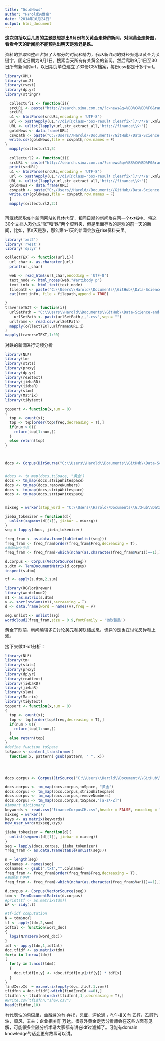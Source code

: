 ---
title: "GoldNews"
author: "Harold洪世豪"
date: "2018年10月24日"
output: html_document
---
**这次包括以后几周的主题是想抓出9月份有关黄金走势的新闻，对照黄金走势图，看看今天的新闻能不能预兆出明天是涨还是跌。**

资料的抓取和整理占据了大部分的时间和精力，我从新浪网的财经频道以黄金为关键字，固定日期为9月1日，搜索当天所有有关黄金的新闻。然后爬取9月1日至30日所有新闻的url，以日期为单位建立了30份CSV档案，每份csv都是十多个url。

```{r,eval=FALSE}
library(XML)
library(xml2)
library(rvest)
library(dplyr)
library(stringr)

  collecturl1 <- function(i){
  srcURL <- paste("http://search.sina.com.cn/?c=news&q=%BB%C6%BD%F0&range=all&time=custom&stime=2018-09-0",i,"&etime=2018-09-0",i,"&num=20&col=1_7&source=&from=&country=&size=&a=&sort=rel",sep = "")
  srcURL
  u1 <- htmlParse(srcURL,encoding = 'UTF-8')
  url <- xpathApply(u1,'//div[@class="box-result clearfix"]/*/*/a',xmlAttrs)
  URL <- unlist(lapply(url,str_extract_all,'http://finance\\S+'))
  goldNews <- data.frame(URL)
  csvpath <- paste("C://Users//Harold//Documents//GitHub//Data-Science-and-programing//week5//news_09",i,".csv",sep = "")
  write.csv(goldNews,file = csvpath,row.names = F)
}
  mapply(collecturl1,5)
  
  collecturl2 <- function(i){
  srcURL <- paste("http://search.sina.com.cn/?c=news&q=%BB%C6%BD%F0&range=all&time=custom&stime=2018-09-",i,"&etime=2018-09-",i,"&num=20&col=1_7&source=&from=&country=&size=&a=&sort=rel",sep = "")
  print(srcURL)
  u1 <- htmlParse(srcURL,encoding = 'UTF-8')
  url <- xpathApply(u1,'//div[@class="box-result clearfix"]/*/*/a',xmlAttrs)
  URL <- unlist(lapply(url,str_extract_all,'http://finance\\S+'))
  goldNews <- data.frame(URL)
  csvpath <- paste("C://Users//Harold//Documents//GitHub//Data-Science-and-programing//week5//news_09",i,".csv",sep = "")
  write.csv(goldNews,file = csvpath,row.names = F)
  }
  mapply(collecturl2,27)



```


再继续爬取每个新闻网站的具体内容，相同日期的新闻放在同一个txt档中。将这30个文档人肉分成“涨”和“跌”两个资料夹，但是里面存放的是涨的前一天的新闻，比如，第n天是涨，那么第n-1天的新闻会放在rise资料夹里。

```{r,eval=FALSE}

library('xml2')
library('rvest')
library('dplyr')

collectTEXT <- function(url,i){
  url_char <- as.character(url)
  print(url_char)
  
  web <- read_html(url_char,encoding = 'UTF-8')
  text_node <- html_nodes(web,"#artibody p")
  text_info <- html_text(text_node)
  filepath <- paste("C:\\Users\\Harold\\Documents\\GitHub\\Data-Science-and-programing\\week5\\text09",i,".txt",sep = "")
  cat(text_info, file = filepath,append = TRUE)
  
}
traverseTEXT <- function(i){
  urlSetPath = "C:\\Users\\Harold\\Documents\\GitHub\\Data-Science-and-programing\\week5\\news_0927"
    urlSetPath <- paste(urlSetPath,i,".csv",sep = "")
  urlframe <- read.csv(urlSetPath)
  mapply(collectTEXT,urlframe$URL,i)
}
mapply(traverseTEXT,1:30)


```
对跌的新闻进行词频分析
```{r }
library(NLP)
library(tm)
library(stats)
library(proxy)
library(dplyr)
library(readtext)
library(jiebaRD)
library(jiebaR)
library(slam)
library(Matrix)
library(tidytext)

topsort <- function(x,num = 0)
{
  top <- count(x);
  top <- top[order(top$freq,decreasing = T),]
  if(num > 0){
    return(top[1:num,])
  }
  else return(top)
}



docs <- Corpus(DirSource("C:\\Users\\Harold\\Documents\\GitHub\\Data-Science-and-programing\\week5\\text\\decline"),readerControl = list(language = "zho"))


#docs <- tm_map(docs,toSpace, "黄金")
docs <- tm_map(docs,stripWhitespace)
docs <- tm_map(docs,removeNumbers)
docs <- tm_map(docs,stripWhitespace)
docs <- tm_map(docs,stripWhitespace)


mixseg = worker(stop_word = "C:\\Users\\Harold\\Documents\\GitHub\\Data-Science-and-programing\\week5\\mystopwords.txt")

jieba_tokenizer = function(d){
  unlist(segment(d[[1]], jiebar = mixseg))
}
seg = lapply(docs, jieba_tokenizer)

freq_fram <- as.data.frame(table(unlist(seg)))
freq_fram <- freq_fram[order(freq_fram$Freq,decreasing = T),]
#剔除单个字符
freq_fram <- freq_fram[-which(nchar(as.character(freq_fram$Var1))==1),]

d.corpus <- Corpus(VectorSource(seg))
s.dtm <- TermDocumentMatrix(d.corpus)
inspect(s.dtm)

tf <- apply(s.dtm,2,sum)

library(RColorBrewer)
library(wordcloud2)
m1 <- as.matrix(s.dtm)
v <- sort(rowSums(m1),decreasing = T)
d <- data.frame(word = names(v),freq = v)

seg.unlist <- unlist(seg)
wordcloud2(freq_fram,size = 0.9,fontFamily = '微软雅黑')


```
黄金下跌前，新闻编辑多在讨论美元和美联储加息，诡异的是也在讨论反弹和上涨。<br>

接下来做tf-idf分析：
```{r}
library(NLP)
library(tm)
library(stats)
library(proxy)
library(dplyr)
library(readtext)
library(jiebaRD)
library(jiebaR)
library(slam)
library(Matrix)
library(tidytext)
topsort <- function(x,num = 0)
{
  top <- count(x);
  top <- top[order(top$freq,decreasing = T),]
  if(num > 0){
    return(top[1:num,])
  }
  else return(top)
}
#define function toSpace
toSpace <- content_transformer(
  function(x, pattern) gsub(pattern, " ", x))




docs.corpus <- Corpus(DirSource("C:\\Users\\Harold\\Documents\\GitHub\\Data-Science-and-programing\\week5\\text\\total"),readerControl = list(language = "zho"))

docs.corpus <- tm_map(docs.corpus,toSpace, "黄金")
docs.corpus <- tm_map(docs.corpus,stripWhitespace)
docs.corpus <- tm_map(docs.corpus,removeNumbers)
docs.corpus <- tm_map(docs.corpus,toSpace,"[a-zA-Z]")
#import dictionary
keywords <- read.csv("FinanceCorpusCH.csv",header = FALSE, encoding = "utf-8")
mixseg = worker()
keys <- as.matrix(keywords)
new_user_word(mixseg,keys)

jieba_tokenizer = function(d){
  unlist(segment(d[[1]], jiebar = mixseg))
}
seg = lapply(docs.corpus, jieba_tokenizer)
freq_fram <- as.data.frame(table(unlist(seg)))

n = length(seg)
colnames <- names(seg)
colnames <- gsub(".txt","",colnames)
freq_fram <- freq_fram[order(freq_fram$Freq,decreasing = T),]
#剔除单个字符
freq_fram <- freq_fram[-which(nchar(as.character(freq_fram$Var1))==1),]

d.corpus <- Corpus(VectorSource(seg))
tdm <- TermDocumentMatrix(d.corpus)
#print(tf <- as.matrix(tdm))
DF <- tidy(tf)

#tf-idf computation
N = tdm$ncol
tf <- apply(tdm,2,sum)
idfCal <- function(word_doc)
{
  log2(N/nnzero(word_doc))
}
idf <- apply(tdm,1,idfCal)
doc.tfidf <- as.matrix(tdm)
for(x in 1:nrow(tdm))
{
  for(y in 1:ncol(tdm))
  {
    doc.tfidf[x,y] <- (doc.tfidf[x,y]/tf[y]) * idf[x]
  }
}
findZeroId  = as.matrix(apply(doc.tfidf,1,sum))
tfidfnn = doc.tfidf[-which(findZeroId ==0),]
tfidfnn <- tfidfnn[order(tfidfnn[,1],decreasing = T),]
#write.csv(tfidfnn,"show.csv")
head(tfidfnn,10)

```
有代表性的词语里，金融类的有 存托，凭证，沪伦通；汽车相关有 乙醇，乙醇汽油，顺风，车主；企业相关有 万达。很意外黄金走势分析师会在这些方面有见解，可能很多金融分析术语大家都有讲在idf过滤掉了。可能有domain knowledge的话会更有故事可以讲。